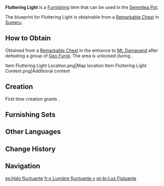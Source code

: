 {{Furnishing Infobox
|id             = 360426
|image          = Item Fluttering Light.png
|category       = Landscape
|subcategory    = Lighting
|quality        = 3
|adeptal_energy = 60
|load           = 85
|reduced_load   = 74
|description    = A street lamp made from [[Adhigama Wood]] protected by a ring-shaped structure, often seen on the south border of [[Caravan Ribat]]. These lamps require little maintenance even when placed in the windy desert and are thus extremely practical. The lamp itself has an elegant appearance, and the extent of its swaying can be used to determine wind speed. In an emergency, stronger mercenaries may even be able to wrench it out from the ground and use it as a weapon against the many dangerous creatures from the desert. When it's used for fighting against enemies, the unique shape of the lamp also comes in handy...
|mention        = 
|blueprint      = Remarkable Chest
|source1        = 
}}
'''Fluttering Light''' is a [[Furnishing]] item that can be used in the [[Serenitea Pot]].

The blueprint for Fluttering Light is obtainable from a [[Remarkable Chest]] in [[Sumeru]].

==How to Obtain==
Obtained from a [[Remarkable Chest]] in the entrance to [[Mt. Damavand]] after defeating a group of [[Stretchy Geo Fungus|Geo Fungi]]. The area is unlocked during {{Quest|Dune-Entombed Fecundity: Part I}}.
<gallery>
Item Fluttering Light Location.png|Map location
Item Fluttering Light Context.png|Additional context
</gallery>

==Creation==
First time creation grants {{Item|Trust|24|x=60}}.
{{Recipe
|type = Creation
|time = 14h
|Adhigama Wood = 8
|Fabric = 4
|sort = Adhigama Wood;Fabric
}}

==Furnishing Sets==
{{Craft Usage|type=Furnishing Set}}

==Other Languages==
{{Other Languages
|en      = Fluttering Light
|zhs     = 「飘悠之光」
|zhs_rm  = "Piāoyōu zhī Guāng"
|zht     = 「飄悠之光」
|zht_rm  = "Piāoyōu zhī Guāng"
|zh_tl   = 
|ja      = 「揺れる光」
|ja_rm   = "Yureru Hikari"
|ja_tl   = "Fluttering Light"
|ko      = 「나풀거리는 빛」
|ko_tl   = "Fluttering Light"
|es      = Halo fluctuante
|es_tl   = Fluctuating Halo
|fr      = «&nbsp;Lumière fluctuante&nbsp;»
|fr_tl   = "Fluctuating Light"
|ru      = «Дрожащий свет»
|ru_tl   = "Trembling Light"
|th      = "แสงลอยละล่อง"
|th_rm   = 
|th_tl   = 
|vi      = Ánh Sáng Nhẹ Nhàng
|vi_tl   = 
|de      = „Treibendes Licht“
|de_tl   = "Drifting Light"
|id      = "Cahaya yang Berkibar"
|id_tl   = "Fluttering Light"
|pt      = Luz Flutuante
|pt_tl   = 
|tr      = "Titrek Işık"
|tr_tl   = 
|it      = Luce fluttuante
|it_tl   = Floating Light
}}

==Change History==
{{Change History|3.4}}

==Navigation==
{{Furnishing Navbox|exterior}}

[[es:Halo fluctuante]]
[[fr:« Lumière fluctuante »]]
[[pt-br:Luz Flutuante]]
